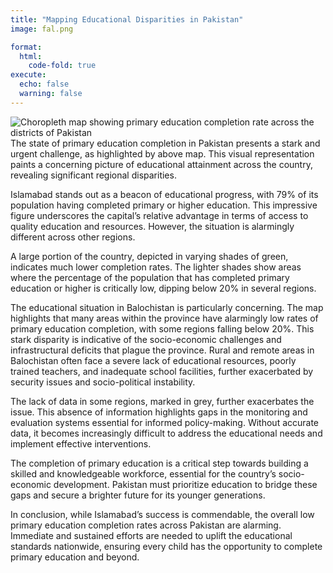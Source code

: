 ```yaml
---
title: "Mapping Educational Disparities in Pakistan"
image: fal.png

format:    
  html:     
    code-fold: true 
execute:   
  echo: false   
  warning: false
---
```




![Choropleth map showing primary education completion rate across the districts of Pakistan](fal.png)
The state of primary education completion in Pakistan presents a stark and urgent challenge, as highlighted by above map. This visual representation paints a concerning picture of educational attainment across the country, revealing significant regional disparities.

Islamabad stands out as a beacon of educational progress, with 79% of its population having completed primary or higher education. This impressive figure underscores the capital's relative advantage in terms of access to quality education and resources. However, the situation is alarmingly different across other regions.

A large portion of the country, depicted in varying shades of green, indicates much lower completion rates. The lighter shades show areas where the percentage of the population that has completed primary education or higher is critically low, dipping below 20% in several regions. 

The educational situation in Balochistan is particularly concerning. The map highlights that many areas within the province have alarmingly low rates of primary education completion, with some regions falling below 20%. This stark disparity is indicative of the socio-economic challenges and infrastructural deficits that plague the province. Rural and remote areas in Balochistan often face a severe lack of educational resources, poorly trained teachers, and inadequate school facilities, further exacerbated by security issues and socio-political instability. 
 
The lack of data in some regions, marked in grey, further exacerbates the issue. This absence of information highlights gaps in the monitoring and evaluation systems essential for informed policy-making. Without accurate data, it becomes increasingly difficult to address the educational needs and implement effective interventions.


The completion of primary education is a critical step towards building a skilled and knowledgeable workforce, essential for the country's socio-economic development. Pakistan must prioritize education to bridge these gaps and secure a brighter future for its younger generations.

In conclusion, while Islamabad's success is commendable, the overall low primary education completion rates across Pakistan are alarming. Immediate and sustained efforts are needed to uplift the educational standards nationwide, ensuring every child has the opportunity to complete primary education and beyond.






